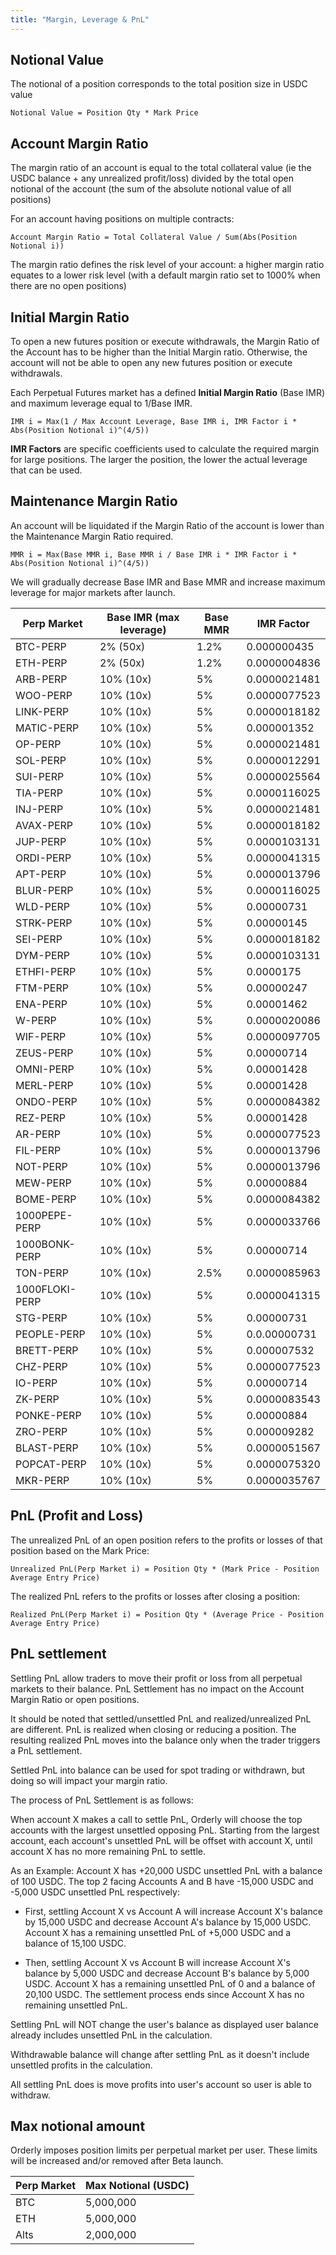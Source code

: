 ```yaml
---
title: "Margin, Leverage & PnL"
---
```


## Notional Value

The notional of a position corresponds to the total position size in USDC value

```
Notional Value = Position Qty * Mark Price
```

## Account Margin Ratio

The margin ratio of an account is equal to the total collateral value (ie the USDC balance + any unrealized profit/loss) divided by the total open notional of the account (the sum of the absolute notional value of all positions)

For an account having positions on multiple contracts:

```
Account Margin Ratio = Total Collateral Value / Sum(Abs(Position Notional i))
```

The margin ratio defines the risk level of your account: a higher margin ratio equates to a lower risk level (with a default margin ratio set to 1000% when there are no open positions)

## Initial Margin Ratio

To open a new futures position or execute withdrawals, the Margin Ratio of the Account has to be higher than the Initial Margin ratio. Otherwise, the account will not be able to open any new futures position or execute withdrawals.

Each Perpetual Futures market has a defined **Initial Margin Ratio** (Base IMR) and maximum leverage equal to 1/Base IMR.

```
IMR i = Max(1 / Max Account Leverage, Base IMR i, IMR Factor i * Abs(Position Notional i)^(4/5))
```

**IMR Factors** are specific coefficients used to calculate the required margin for large positions. The larger the position, the lower the actual leverage that can be used.

## Maintenance Margin Ratio

An account will be liquidated if the Margin Ratio of the account is lower than the Maintenance Margin Ratio required.

```
MMR i = Max(Base MMR i, Base MMR i / Base IMR i * IMR Factor i * Abs(Position Notional i)^(4/5))
```

<Note>
  We will gradually decrease Base IMR and Base MMR and increase maximum leverage for major markets
  after launch.
</Note>

| Perp Market | Base IMR (max leverage) | Base MMR | IMR Factor   |
| ----------- | ----------------------- | -------- | ------------ |
| BTC-PERP    | 2% (50x)                | 1.2%     | 0.000000435  |
| ETH-PERP    | 2% (50x)                | 1.2%     | 0.0000004836 |
| ARB-PERP    | 10% (10x)               | 5%       | 0.0000021481 |
| WOO-PERP    | 10% (10x)               | 5%       | 0.0000077523 |
| LINK-PERP   | 10% (10x)               | 5%       | 0.0000018182 |
| MATIC-PERP  | 10% (10x)               | 5%       | 0.000001352  |
| OP-PERP     | 10% (10x)               | 5%       | 0.0000021481 |
| SOL-PERP    | 10% (10x)               | 5%       | 0.0000012291 |
| SUI-PERP    | 10% (10x)               | 5%       | 0.0000025564 |
| TIA-PERP    | 10% (10x)               | 5%       | 0.0000116025 |
| INJ-PERP    | 10% (10x)               | 5%       | 0.0000021481 |
| AVAX-PERP   | 10% (10x)               | 5%       | 0.0000018182 |
| JUP-PERP    | 10% (10x)               | 5%       | 0.0000103131 |
| ORDI-PERP   | 10% (10x)               | 5%       | 0.0000041315 |
| APT-PERP    | 10% (10x)               | 5%       | 0.0000013796 |
| BLUR-PERP   | 10% (10x)               | 5%       | 0.0000116025 |
| WLD-PERP    | 10% (10x)               | 5%       | 0.00000731   |
| STRK-PERP   | 10% (10x)               | 5%       | 0.00000145   |
| SEI-PERP    | 10% (10x)               | 5%       | 0.0000018182 |
| DYM-PERP    | 10% (10x)               | 5%       | 0.0000103131 |
| ETHFI-PERP  | 10% (10x)               | 5%       | 0.0000175    |
| FTM-PERP    | 10% (10x)               | 5%       | 0.00000247   |
| ENA-PERP    | 10% (10x)               | 5%       | 0.00001462   |
| W-PERP      | 10% (10x)               | 5%       | 0.0000020086 |
| WIF-PERP    | 10% (10x)               | 5%       | 0.0000097705 |
| ZEUS-PERP   | 10% (10x)               | 5%       | 0.00000714   |
| OMNI-PERP   | 10% (10x)               | 5%       | 0.00001428  |
| MERL-PERP   | 10% (10x)               | 5%       | 0.00001428   |
| ONDO-PERP   | 10% (10x)               | 5%       | 0.0000084382   |
| REZ-PERP   | 10% (10x)               | 5%       | 0.00001428   |
| AR-PERP   | 10% (10x)               | 5%       | 0.0000077523   |
| FIL-PERP   | 10% (10x)               | 5%       | 0.0000013796   |
| NOT-PERP   | 10% (10x)               | 5%       | 0.0000013796   |
| MEW-PERP   | 10% (10x)               | 5%       | 0.00000884   |
| BOME-PERP   | 10% (10x)               | 5%       | 0.0000084382   |
| 1000PEPE-PERP   | 10% (10x)               | 5%       | 0.0000033766   |
| 1000BONK-PERP   | 10% (10x)               | 5%       | 0.00000714   |
| TON-PERP   | 10% (10x)               | 2.5%       | 0.0000085963   |
| 1000FLOKI-PERP   | 10% (10x)               | 5%       | 0.0000041315   |
| STG-PERP   | 10% (10x)               | 5%       | 0.00000731   |
| PEOPLE-PERP   | 10% (10x)               | 5%       | 0.0.00000731   |
| BRETT-PERP   | 10% (10x)               | 5%       | 0.000007532   |
| CHZ-PERP   | 10% (10x)               | 5%       | 0.0000077523   |
| IO-PERP   | 10% (10x)               | 5%       | 0.00000714   |
| ZK-PERP   | 10% (10x)               | 5%       | 0.0000083543   |
| PONKE-PERP   | 10% (10x)               | 5%       | 0.00000884   |
| ZRO-PERP   | 10% (10x)               | 5%       | 0.000009282   |
| BLAST-PERP   | 10% (10x)               | 5%       | 0.0000051567   |
| POPCAT-PERP   | 10% (10x)               | 5%       | 0.0000075320   |
| MKR-PERP   | 10% (10x)               | 5%       | 0.0000035767   |



## PnL (Profit and Loss)

The unrealized PnL of an open position refers to the profits or losses of that position based on the Mark Price:

```
Unrealized PnL(Perp Market i) = Position Qty * (Mark Price - Position Average Entry Price)
```

The realized PnL refers to the profits or losses after closing a position:

```
Realized PnL(Perp Market i) = Position Qty * (Average Price - Position Average Entry Price)
```

## PnL settlement

Settling PnL allow traders to move their profit or loss from all perpetual markets to their balance. PnL Settlement has no impact on the Account Margin Ratio or open positions.

It should be noted that settled/unsettled PnL and realized/unrealized PnL are different. PnL is realized when closing or reducing a position. The resulting realized PnL moves into the balance only when the trader triggers a PnL settlement.

Settled PnL into balance can be used for spot trading or withdrawn, but doing so will impact your margin ratio.

The process of PnL Settlement is as follows:

When account X makes a call to settle PnL, Orderly will choose the top accounts with the largest unsettled opposing PnL. Starting from the largest account, each account's unsettled PnL will be offset with account X, until account X has no more remaining PnL to settle.

As an Example: Account X has +20,000 USDC unsettled PnL with a balance of 100 USDC. The top 2 facing Accounts A and B have -15,000 USDC and -5,000 USDC unsettled PnL respectively:

- First, settling Account X vs Account A will increase Account X's balance by 15,000 USDC and decrease Account A's balance by 15,000 USDC. Account X has a remaining unsettled PnL of +5,000 USDC and a balance of 15,100 USDC.

- Then, settling Account X vs Account B will increase Account X's balance by 5,000 USDC and decrease Account B's balance by 5,000 USDC. Account X has a remaining unsettled PnL of 0 and a balance of 20,100 USDC. The settlement process ends since Account X has no remaining unsettled PnL.

<Note>
Settling PnL will NOT change the user's balance as displayed user balance already includes unsettled PnL in the calculation.

Withdrawable balance will change after settling PnL as it doesn't include unsettled profits in the calculation.

All settling PnL does is move profits into user's account so user is able to withdraw.

</Note>

## Max notional amount

Orderly imposes position limits per perpetual market per user. These limits will be increased and/or removed after Beta launch.

| Perp Market | Max Notional (USDC) |
| ----------- | ------------------- |
| BTC         | 5,000,000           |
| ETH         | 5,000,000           |
| Alts        | 2,000,000           |
